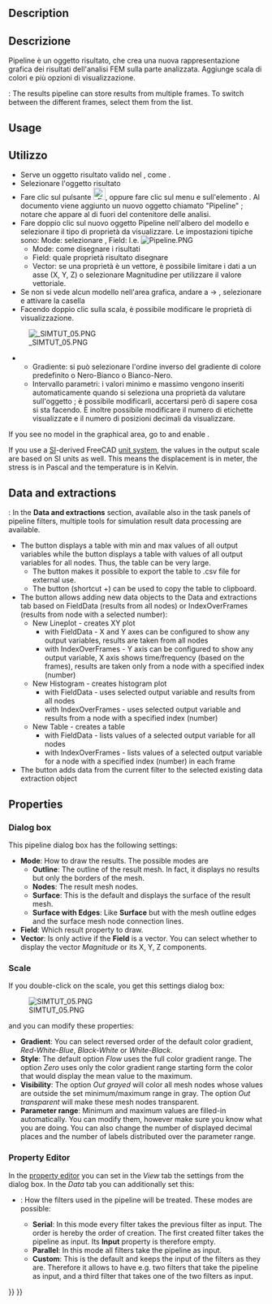<languages/>

<div class="mw-translate-fuzzy">
{{Docnav/it
|[[FEM_PostApplyChanges/it|Apply changes to pipeline]]
|[[FEM_PostFilterWarp/it|Warp filter]]
|[[FEM_Workbench/it|FEM]]
|IconL=FEM_PostApplyChanges.svg
|IconR=FEM_PostFilterWarp.svg
|IconC=Workbench_FEM.svg
}}
</div>

<div class="mw-translate-fuzzy">
{{GuiCommand/it|Name=FEM PostPipelineFromResult|Name/it=Post Pipeline da risultato|MenuLocation= Risultati → Post Pipeline da risultato||Workbenches=[[FEM_Workbench/it|FEM]]|Version=0.17|Shortcut=|SeeAlso=[[FEM_tutorial/it|Tutorial FEM]]}}
</div>

==Description==

<div class="mw-translate-fuzzy">
== Descrizione ==
Pipeline è un oggetto risultato, che crea una nuova rappresentazione grafica dei risultati dell'analisi FEM sulla parte analizzata. Aggiunge scala di colori e più opzioni di visualizzazione.
</div>

{{Version|1.1}}: The results pipeline can store results from multiple frames. To switch between the different frames, select them from the list.

==Usage==

<div class="mw-translate-fuzzy">
==Utilizzo==
* Serve un oggetto risultato valido nel {{KEY|[[Image: FEM_Analysis.png | 24px]] [[FEM_Analysis/it|contenitore Analisi]]}}, come {{KEY|CalculiX_static_results}}.
* Selezionare l'oggetto risultato
* Fare clic sul pulsante [[Image: FEM_PostPipelineFromResult.png|24px]], oppure fare clic sul menu {{KEY|Risultati}} e sull'elemento {{KEY|Post Pipeline from results}}. Al documento viene aggiunto un nuovo oggetto chiamato "Pipeline" ; notare che appare al di fuori del contenitore delle analisi.
* Fare doppio clic sul nuovo oggetto Pipeline nell'albero del modello e selezionare il tipo di proprietà da visualizzare. Le impostazioni tipiche sono: Mode: selezionare {{KEY|Superficie}}, Field: I.e. {{KEY|Von Mises stress}} [[File:Pipeline.PNG]]
** Mode: come disegnare i risultati
** Field: quale proprietà risultato disegnare
** Vector: se una proprietà è un vettore, è possibile limitare i dati a un asse (X, Y, Z) o selezionare Magnitudine per utilizzare il valore vettoriale.
* Se non si vede alcun modello nell'area grafica, andare a {{KEY|Modifica}} → {{KEY|Preferenze}}, selezionare {{KEY|Visualizazione}} e attivare la casella {{KEY|Abilita il colore di retroilluminazione}}
* Facendo doppio clic sulla scala, è possibile modificare le proprietà di visualizzazione.
[[File: SIMTUT 05.PNG]]
** Gradiente: si può selezionare l'ordine inverso del gradiente di colore predefinito o Nero-Bianco o Bianco-Nero.
** Intervallo parametri: i valori minimo e massimo vengono inseriti automaticamente quando si seleziona una proprietà da valutare sull'oggetto {{KEY|Pipeline}}; è possibile modificarli, accertarsi però di sapere cosa si sta facendo. È inoltre possibile modificare il numero di etichette visualizzate e il numero di posizioni decimali da visualizzare.
</div>

If you see no model in the graphical area, go to and enable {{MenuCommand|Edit → Preferences → Display → 3D View → Rendering → Backlight color}}.

If you use a [https://en.wikipedia.org/wiki/International_System_of_Units SI]-derived FreeCAD [[Preferences_Editor#Units|unit system]], the values in the output scale are based on SI units as well. This means the displacement is in meter, the stress is in Pascal and the temperature is in Kelvin.

==Data and extractions==

{{Version|1.1}}: In the '''Data and extractions''' section, available also in the task panels of pipeline filters, multiple tools for simulation result data processing are available. 
* The {{Button|Data Summary}} button displays a table with min and max values of all output variables while the {{Button|Show Data}} button displays a table with values of all output variables for all nodes. Thus, the table can be very large.
** The {{Button|Export to CSV}} button makes it possible to export the table to .csv file for external use.
** The {{Button|Copy selection to clipboard}} button (shortcut {{KEY|Ctrl}}+{{KEY|C}}) can be used to copy the table to clipboard.
* The {{Button|New}} button allows adding new data objects to the Data and extractions tab based on FieldData (results from all nodes) or IndexOverFrames (results from node with a selected number):
** New Lineplot - creates XY plot
*** with FieldData - X and Y axes can be configured to show any output variables, results are taken from all nodes
*** with IndexOverFrames - Y axis can be configured to show any output variable, X axis shows time/frequency (based on the frames), results are taken only from a node with a specified index (number)
** New Histogram - creates histogram plot
*** with FieldData - uses selected output variable and results from all nodes
*** with IndexOverFrames - uses selected output variable and results from a node with a specified index (number)
** New Table - creates a table
*** with FieldData - lists values of a selected output variable for all nodes
*** with IndexOverFrames - lists values of a selected output variable for a node with a specified index (number) in each frame
* The {{Button|Add data to}} button adds data from the current filter to the selected existing data extraction object

==Properties==

===Dialog box===

This pipeline dialog box  has the following settings:
* '''Mode''': How to draw the results. The possible modes are
** '''Outline''': The outline of the result mesh. In fact, it displays no results but only the borders of the mesh.
** '''Nodes''': The result mesh nodes.
** '''Surface''': This is the default and displays the surface of the result mesh.
** '''Surface with Edges''': Like '''Surface''' but with the mesh outline edges and the surface mesh node connection lines.
* '''Field''': Which result property to draw.
* '''Vector''': Is only active if the '''Field''' is a vector. You can select whether to display the vector ''Magnitude'' or its X, Y, Z components.

===Scale===

If you double-click on the scale, you get this settings dialog box:

[[File:SIMTUT 05.PNG]]

and you can modify these properties:
* '''Gradient''': You can select reversed order of the default color gradient, ''Red-White-Blue'', ''Black-White'' or ''White-Black''.
* '''Style''': The default option ''Flow'' uses the full color gradient range. The option ''Zero'' uses only the color gradient range starting form the color that would display the mean value to the maximum.
* '''Visibility''': The option ''Out grayed'' will color all mesh nodes whose values are outside the set minimum/maximum range in gray. The option ''Out transparent'' will make these mesh nodes transparent.
* '''Parameter range''': Minimum and maximum values are filled-in automatically. You can modify them, however make sure you know what you are doing. You can also change the number of displayed decimal places and the number of labels distributed over the parameter range.

===Property Editor===

In the [[Property_editor|property editor]] you can set in the ''View'' tab the settings from the dialog box. In the ''Data'' tab you can additionally set this:
* {{PropertyData|Mode}}: How the filters used in the pipeline will be treated. These modes are possible:
** '''Serial''': In this mode every filter takes the previous filter as input. The order is hereby the order of creation. The first created filter takes the pipeline as input. Its '''Input''' property is therefore empty.
** '''Parallel''': In this mode all filters take the pipeline as input.
** '''Custom''': This is the default and keeps the input of the filters as they are. Therefore it allows to have e.g. two filters that take the pipeline as input, and a third filter that takes one of the two filters as input.


<div class="mw-translate-fuzzy">
{{Docnav/it
|[[FEM_PostApplyChanges/it|Apply changes to pipeline]]
|[[FEM_PostFilterWarp/it|Warp filter]]
|[[FEM_Workbench/it|FEM]]
|IconL=FEM_PostApplyChanges.svg
|IconR=FEM_PostFilterWarp.svg
|IconC=Workbench_FEM.svg
}}
</div>

{{FEM Tools navi{{#translation:}}}}
{{Userdocnavi{{#translation:}}}}